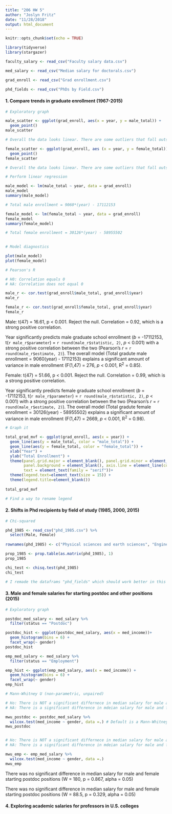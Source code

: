 ```yaml
---
title: "206 HW 5"
author: "Joslyn Fritz"
date: "11/28/2018"
output: html_document
---
```


```r
knitr::opts_chunk$set(echo = TRUE)
```

```r

library(tidyverse)
library(stargazer)

faculty_salary <- read_csv("Faculty salary data.csv")

med_salary <- read_csv("Median salary for doctorals.csv")

grad_enroll <- read_csv("Grad enrollment.csv")

phd_fields <- read_csv("PhDs by Field.csv")

```


#### 1. Compare trends in graduate enrollment (1967-2015)

```r

# Exploratory graph

male_scatter <- ggplot(grad_enroll, aes(x = year, y = male_total)) +
  geom_point()
male_scatter

# Overall the data looks linear. There are some outliers that fall outside of linear, but I think a linear regression is ok

female_scatter <- ggplot(grad_enroll, aes (x = year, y = female_total)) +
  geom_point()
female_scatter

# Overall the data looks linear. There are some outliers that fall outside of linear, but I think a linear regression is ok

```

```r

# Perform linear regression

male_model <- lm(male_total ~ year, data = grad_enroll)
male_model
summary(male_model)

# Total male enrollment = 9060*(year) - 17112153 

female_model <- lm(female_total ~ year, data = grad_enroll)
female_model
summary(female_model)

# Total female enrollment = 30126*(year) - 58955502
  
```

```r

# Model diagnostics 

plot(male_model)
plot(female_model)

```

```r

# Pearson's R

# H0: Correlation equals 0
# HA: Correlation does not equal 0

male_r <- cor.test(grad_enroll$male_total, grad_enroll$year)
male_r

female_r <- cor.test(grad_enroll$female_total, grad_enroll$year)
female_r

```

Male: t(47) = 16.61, p < 0.001. Reject the null. Correlation = 0.92, which is a strong positive correlation.

Year significantly predicts male graduate school enrollment (*b* = -17112153, t(`r male_r$parameter`) = `r round(male_r$statistic, 2)`, *p* < 0.001) with a strong positive correlation between the two (Pearson's *r* = `r round(male_r$estimate, 2)`). The overall model (Total gradute male enrollment = 9060(year) - 17112153) explains a significant amount of variance in male enrollment (F(1,47) = 276, *p* < 0.001, R^2^ = 0.85).

Female: t(47) = 51.66, p < 0.001. Reject the null. Correlation = 0.99, which is a strong positive correlation.

Year significantly predicts female graduate school enrollment (*b* = -17112153, t(`r male_r$parameter`) = `r round(male_r$statistic, 2)`, *p* < 0.001) with a strong positive correlation between the two (Pearson's *r* = `r round(male_r$estimate, 2)`). The overall model (Total gradute female enrollment = 30126(year) - 58955502) explains a significant amount of variance in male enrollment (F(1,47) = 2669, *p* < 0.001, R^2^ = 0.98).

```r

# Graph it

total_grad_mvf <- ggplot(grad_enroll, aes(x = year)) + 
  geom_line(aes(y = male_total, color = "male_total")) +
  geom_line(aes(y = female_total, color = "female_total")) +
  xlab("Year") +
  ylab("Total Enrollment") +
  theme(panel.grid.major = element_blank(), panel.grid.minor = element_blank(),
        panel.background = element_blank(), axis.line = element_line(colour = "black"), 
        text = element_text(family = "serif"))+
  theme(legend.text=element_text(size = 15)) +
  theme(legend.title=element_blank()) 
  
total_grad_mvf

# Find a way to rename legend

```


#### 2. Shifts in Phd recipients by field of study (1985, 2000, 2015)

```r

# Chi-squared

phd_1985 <- read_csv("phd_1985.csv") %>% 
  select(Male, Female)  
  
rownames(phd_1985) <- c("Physical sciences and earth sciences", "Engineering", "Education", "Humanities and arts")

prop_1985 <- prop.table(as.matrix(phd_1985), 1)
prop_1985

chi_test <- chisq.test(phd_1985)
chi_test

# I remade the dataframs "phd_fields" which should work better in this chi squared test.

```


#### 3. Male and female salaries for starting postdoc and other positions (2015)

```r

# Exploratory graph

postdoc_med_salary <- med_salary %>%
  filter(status == "Postdoc")

postdoc_hist <- ggplot(postdoc_med_salary, aes(x = med_income))+
  geom_histogram(bins = 6) +
  facet_wrap(~ gender)
postdoc_hist

emp_med_salary <- med_salary %>% 
  filter(status == "Employment")

emp_hist <- ggplot(emp_med_salary, aes(x = med_income)) +
  geom_histogram(bins = 6) +
  facet_wrap(~ gender)
emp_hist

```

```r

# Mann-Whitney U (non-parametric, unpaired)

# Ho: There is NOT a significant differnece in median salary for male and female starting postdoc positions.
# HA: There is a significant difference in mdeian salary for male and female starting postdoc positions.

mwu_postdoc <- postdoc_med_salary %>%
  wilcox.test(med_income ~ gender, data =.) # Default is a Mann-Whitney U for unpaired data
mwu_postdoc


# Ho: There is NOT a significant differnece in median salary for male and female starting non-postdoc positions.
# HA: There is a significant difference in mdeian salary for male and female starting non-postdoc positions.

mwu_emp <- emp_med_salary %>%
  wilcox.test(med_income ~ gender, data =.)
mwu_emp

```
There was no significant difference in median salary for male and female starting postdoc positions (W = 180, p = 0.867, alpha = 0.05)

There was no significant difference in median salary for male and female starting postdoc positions (W = 88.5, p = 0.329, alpha = 0.05)

#### 4. Exploring academic salaries for professors in U.S. colleges

```r



```

